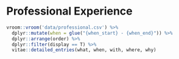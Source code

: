 # Professional Experience

```r
vroom::vroom('data/professional.csv') %>% 
  dplyr::mutate(when = glue("{when_start} - {when_end}")) %>% 
  dplyr::arrange(order) %>%
  dplyr::filter(display == T) %>% 
  vitae::detailed_entries(what, when, with, where, why)
```